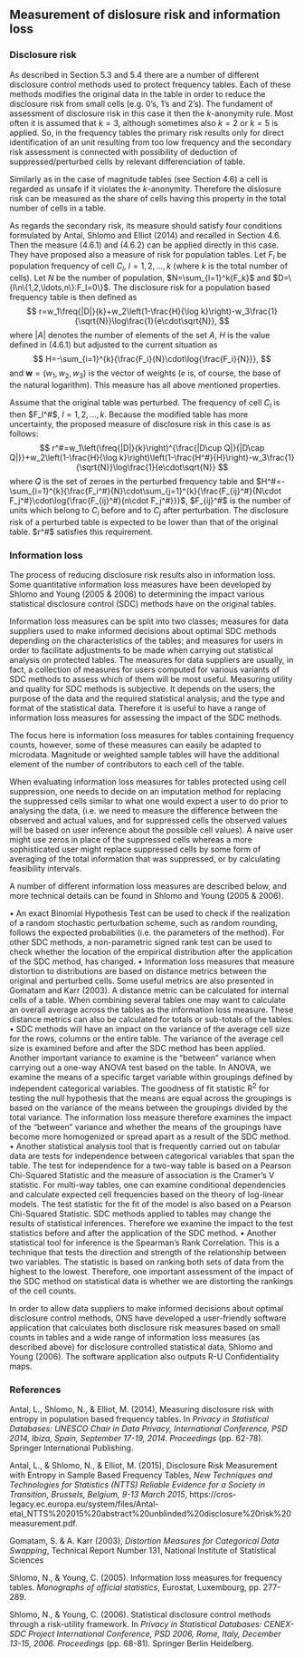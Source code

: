 ## Measurement of dislosure risk and information loss

### Disclosure risk
As described in Section 5.3 and 5.4 there are a number of different disclosure control methods used to protect frequency tables. Each of these methods modifies the original data in the table in order to reduce the disclosure risk from small cells (e.g. 0's, 1's and 2's). The fundament of assessment of disclosure risk in this case it then the $k$-anonymity rule. Most often it is assumed that $k=3$, although sometimes also $k=2$ or $k=5$ is applied. So, in the frequency tables the primary risk results only for direct identification of an unit resulting from too low frequency and the secondary risk assessment is connected with possibility of deduction of suppressed/perturbed cells by relevant differenciation of table. 

Similarly as in the case of magnitude tables (see Section 4.6) a cell is regarded as unsafe if it violates the $k$-anonymity. Therefore the dislosure risk can be measured as the share of cells having this property in the total number of cells in a table.

As regards the secondary risk, its measure should satisfy four conditions formulated by Antal, Shlomo and Elliot (2014) and recalled in Section 4.6. Then the measure (4.6.1) and (4.6.2) can be applied directly in this case. They have proposed also a measure of risk for population tables. Let $F_l$ be population frequency of cell $C_l$, $l=1,2,\ldots,k$ (where $k$ is the total number of cells). Let $N$ be the number of population, $N=\sum_{l=1}^k{F_k}$ and $D=\{l\n\{1,2,\ldots,n\}:F_l=0\}$. The disclosure risk for a population based frequency table is then defined as
$$
r=w_1\freq{|D|}{k}+w_2\left(1-\frac{H}{\log k}\right)-w_3\frac{1}{\sqrt{N}}\log\frac{1}{e\cdot\sqrt{N}},
$$
where $|A|$ denotes the number of elements of the set $A$, $H$ is the value defined in (4.6.1) but adjusted to the current situation as 
$$
H=-\sum_{i=1}^{k}{\frac{F_i}{N}\cdot\log{\frac{F_i}{N}}},
$$
and $\mathbf{w}=(w_1,w_2,w_3)$ is the vector of weights ($e$ is, of course, the base of the natural logarithm). This measure has all above mentioned properties.

Assume that the original table was perturbed. The frequency of cell $C_l$ is then $F_l^#$, $l=1,2,\ldots,k$. Because the modified table has more uncertainty, the proposed measure of disclosure risk in this case is as follows: 
$$
r^#=w_1\left(\freq{|D|}{k}\right)^{\frac{|D\cup Q|}{|D\cap Q|}}+w_2\left(1-\frac{H}{\log k}\right)\left(1-\frac{H^#}{H}\right)-w_3\frac{1}{\sqrt{N}}\log\frac{1}{e\cdot\sqrt{N}}
$$
where $Q$ is the set of zeroes in the perturbed frequency table and $H^#=-\sum_{i=1}^{k}{\frac{F_i^#}{N}\cdot\sum_{j=1}^{k}{\frac{F_{ij}^#}{N\cdot F_j^#}\cdot\log{\frac{F_{ij}^#}{n\cdot F_j^#}}}$, $F_{ij}^#$ is the number of units which belong to $C_i$ before and to $C_j$ after perturbation. The disclosure risk of a perturbed table is expected to be lower than that of the original table. $r^#$ satisfies this requirement.

### Information loss
The process of reducing disclosure risk results also in information loss. Some quantitative information loss measures have been developed by Shlomo and Young (2005 & 2006) to determining the impact various statistical disclosure control (SDC) methods have on the original tables.

Information loss measures can be split into two classes; measures for data suppliers used to make informed decisions about optimal SDC methods depending on the characteristics of the tables; and measures for users in order to facilitate adjustments to be made when carrying out statistical analysis on protected tables. The measures for data suppliers are usually, in fact, a collection of measures for users computed for various variants of SDC methods to assess which of them will be most useful. Measuring utility and quality for SDC methods is subjective. It depends on the users; the purpose of the data and the required statistical analysis; and the type and format of the statistical data. Therefore it is useful to have a range of information loss measures for assessing the impact of the SDC methods.

The focus here is information loss measures for tables containing frequency counts, however, some of these measures can easily be adapted to microdata. Magnitude or weighted sample tables will have the additional element of the number of contributors to each cell of the table.

When evaluating information loss measures for tables protected using cell suppression, one needs to decide on an imputation method for replacing the suppressed cells similar to what one would expect a user to do prior to analysing the data, (i.e. we need to measure the difference between the observed and actual values, and for suppressed cells the observed values will be based on user inference about the possible cell values). A naive user might use zeros in place of the suppressed cells whereas a more sophisticated user might replace suppressed cells by some form of averaging of the total information that was suppressed, or by calculating feasibility intervals.

A number of different information loss measures are described below, and more technical details can be found in Shlomo and Young (2005 & 2006).

• An exact Binomial Hypothesis Test can be used to check if the realization of a random stochastic perturbation scheme, such as random rounding, follows the expected probabilities (i.e. the parameters of the method). For other SDC methods, a non-parametric signed rank test can be used to check whether the location of the empirical distribution after the application of the SDC method, has changed.
• Information loss measures that measure distortion to distributions are based on distance metrics between the original and perturbed cells. Some useful metrics are also presented in Gomatam and Karr (2003). A distance metric can be calculated for internal cells of a table. When combining several tables one may want to calculate an overall average across the tables as the information loss measure. These distance metrics can also be calculated for totals or sub-totals of the tables.
• SDC methods will have an impact on the variance of the average cell size for the rows, columns or the entire table. The variance of the average cell size is examined before and after the SDC method has been applied. Another important variance to examine is the "between" variance when carrying out a one-way ANOVA test based on the table. In ANOVA, we examine the means of a specific target variable within groupings defined by independent categorical variables. The goodness of fit statistic R^2^ for testing the null hypothesis that the means are equal across the groupings is based on the variance of the means between the groupings divided by the total variance. The information loss measure therefore examines the impact of the "between" variance and whether the means of the groupings have become more homogenized or spread apart as a result of the SDC method.
• Another statistical analysis tool that is frequently carried out on tabular data are tests for independence between categorical variables that span the table. The test for independence for a two-way table is based on a Pearson Chi-Squared Statistic and the measure of association is the Cramer's V statistic. For multi-way tables, one can examine conditional dependencies and calculate expected cell frequencies based on the theory of log-linear models. The test statistic for the fit of the model is also based on a Pearson Chi-Squared Statistic. SDC methods applied to tables may change the results of statistical inferences. Therefore we examine the impact to the test statistics before and after the application of the SDC method.
• Another statistical tool for inference is the Spearman's Rank Correlation. This is a technique that tests the direction and strength of the relationship between two variables. The statistic is based on ranking both sets of data from the highest to the lowest. Therefore, one important assessment of the impact of the SDC method on statistical data is whether we are distorting the rankings of the cell counts.

In order to allow data suppliers to make informed decisions about optimal disclosure control methods, ONS have developed a user-friendly software application that calculates both disclosure risk measures based on small counts in tables and a wide range of information loss measures (as described above) for disclosure controlled statistical data, Shlomo and Young (2006). The software application also outputs R-U Confidentiality maps.

### References
Antal, L., Shlomo, N., & Elliot, M. (2014), Measuring disclosure risk with entropy in population based frequency tables. In *Privacy in Statistical Databases: UNESCO Chair in Data Privacy, International Conference, PSD 2014, Ibiza, Spain, September 17-19, 2014. Proceedings* (pp. 62-78). Springer International Publishing.

Antal, L., & Shlomo, N., & Elliot, M. (2015), Disclosure Risk Measurement with Entropy in Sample Based Frequency Tables, *New Techniques and Technologies for Statistics (NTTS) Reliable Evidence for a Society in Transition, Brussels, Belgium, 9-13 March 2015*, https://cros-legacy.ec.europa.eu/system/files/Antal-etal_NTTS%202015%20abstract%20unblinded%20disclosure%20risk%20measurement.pdf.

Gomatam, S. & A. Karr (2003), *Distortion Measures for Categorical Data Swapping*, Technical Report Number 131, National Institute of Statistical Sciences

Shlomo, N., & Young, C. (2005). Information loss measures for frequency tables. *Monographs of official statistics*, Eurostat, Luxembourg, pp. 277-289.

Shlomo, N., & Young, C. (2006). Statistical disclosure control methods through a risk-utility framework. In *Privacy in Statistical Databases: CENEX-SDC Project International Conference, PSD 2006, Rome, Italy, December 13-15, 2006. Proceedings* (pp. 68-81). Springer Berlin Heidelberg.
